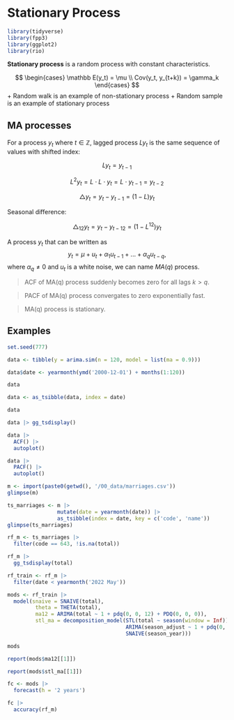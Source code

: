 # Stationary Process


```r

library(tidyverse)
library(fpp3)
library(ggplot2)
library(rio)

```

**Stationary process** is a random process with constant characteristics.

$$
\begin{cases}
\mathbb E(y_t) = \mu \\
Cov(y_t, y_{t+k}) = \gamma_k
\end{cases}
$$
+ Random walk is an example of non-stationary process
+ Random sample is an example of stationary process

## MA processes

For a process $y_t$ where $t \in \mathbb Z$, lagged process $Ly_t$ is the same sequence of values with shifted index:

$$
Ly_t = y_{t-1}
$$

$$
L^2y_t = L \cdot L \cdot y_t = L \cdot y_{t-1} = y_{t-2}
$$

$$
\bigtriangleup y_t = y_t - y_{t-1} = (1-L)y_t
$$

Seasonal difference:

$$
\bigtriangleup_{12} y_t = y_{t} - y_{t-12} = (1-L^{12})y_t
$$


A process $y_t$ that can be written as
$$
y_t = \mu + u_t +\alpha_1u_{t-1} +...+\alpha_qu_{t-q},
$$
where $\alpha_q \ne 0$ and $u_t$ is a white noise, we can name $MA(q)$ process.

> ACF of MA(q) process suddenly becomes zero for all lags $k > q$.

> PACF of MA(q) process convergates to zero exponentially fast.

> MA(q) process is stationary.


## Examples

```r

set.seed(777)

```


```r

data <- tibble(y = arima.sim(n = 120, model = list(ma = 0.9)))

data$date <- yearmonth(ymd('2000-12-01') + months(1:120))

data

```

```r

data <- as_tsibble(data, index = date)

data

```

```r

data |> gg_tsdisplay()

```

```r

data |>
  ACF() |>
  autoplot()

```

```r


data |>
  PACF() |>
  autoplot()


```

```r
m <- import(paste0(getwd(), '/00_data/marriages.csv'))
glimpse(m)
```

```r
ts_marriages <- m |>
                mutate(date = yearmonth(date)) |>
                as_tsibble(index = date, key = c('code', 'name'))
glimpse(ts_marriages)

```

```r

rf_m <- ts_marriages |>
  filter(code == 643, !is.na(total))

```


```r

rf_m |>
  gg_tsdisplay(total)

```

```r

rf_train <- rf_m |>
  filter(date < yearmonth('2022 May'))

mods <- rf_train |>
  model(snaive = SNAIVE(total),
         theta = THETA(total),
         ma12 = ARIMA(total ~ 1 + pdq(0, 0, 12) + PDQ(0, 0, 0)),
         stl_ma = decomposition_model(STL(total ~ season(window = Inf)),
                                      ARIMA(season_adjust ~ 1 + pdq(0, 0, 1:5) + PDQ(0, 0, 0)),
                                      SNAIVE(season_year)))

mods

```

```r

report(mods$ma12[[1]])

```

```r

report(mods$stl_ma[[1]])

```

```r

fc <- mods |>
  forecast(h = '2 years')

```


```r

fc |>
  accuracy(rf_m)

```



